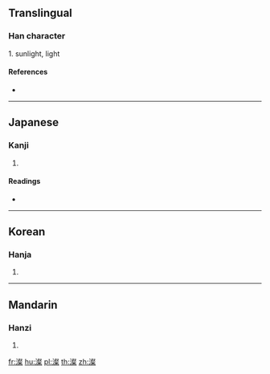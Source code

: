 ==Translingual==

===Han character===
{{Han char|rn=85|rad=水|as=13|sn=16|four=37194|canj=EYED}}

1. sunlight, light

====References====
* {{Han ref|kx=0653.220|dkj=18406|dj=1063.150|hdz=31755.010|uh=6FAF|ud=28591|bh=EA44|bd=59972}}

----

==Japanese==

===Kanji===
{{ja-kanji|grade=|rs=水13}}

# {{defn|lang=ja|sort=水13}}

====Readings====
* {{ja-readings|on=[[さん]] (san)|kun=[[きよい]] (kiyoi)}}

----

==Korean==

===Hanja===
{{ko-hanja|hangeul=찬|eumhun=|rv=chan|mr=ch'an|y=chan}}

# {{defn|lang=ko|sort=水13}}

----

==Mandarin==

===Hanzi===
{{cmn-hanzi|pin=[[càn]] ([[can4]]), [[yù]] ([[yu4]])|wg=ts'an<sup>4</sup>, yü<sup>4</sup>}}

# {{defn|lang=cmn|sort=水13}}

[[fr:澯]]
[[hu:澯]]
[[pl:澯]]
[[th:澯]]
[[zh:澯]]